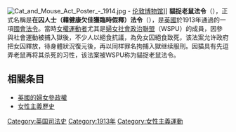 [[File:Cat_and_Mouse_Act_Poster_-_1914.jpg|thumb]] - [[伦敦博物馆|伦敦博物馆]]]]
{{legal}}
'''貓捉老鼠法令'''（{{lang-en|The Cat and Mouse Act}}），正式名稱是'''在囚人士（藉健康欠佳獲臨時假釋）法令'''（{{lang-en|Prisoners (Temporary Discharge for Ill Health) Act}}），是[[英國|英國]]於1913年通過的一項[[國會法令|國會法令]]。當時[[女權主義|女權運動者]]尤其是[[婦女社會政治聯盟|婦女社會政治聯盟]]（WSPU）的成員，因參與社會運動被捕入獄後，不少人以絕食抗議，為免女囚絕食致死，该法案允许政府把女囚釋放，待身體狀況復元後，再以同样罪名拘捕入獄继续服刑。因猫具有先逗弄老鼠再将其杀死的习性，该法案被WSPU称为貓捉老鼠法令。

==相關条目==
{{Portal|女权主义}}
*[[英國的婦女參政權|英國的婦女參政權]]
*[[女性主義歷史|女性主義歷史]]

{{law-stub}}
[[Category:英国司法史|Category:英国司法史]]
[[Category:1913年|Category:1913年]]
[[Category:女性主義運動|Category:女性主義運動]]